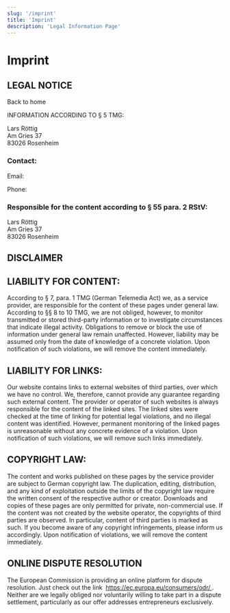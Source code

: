 ```yaml
---
slug: '/imprint'
title: 'Imprint'
description: 'Legal Information Page'
---
```



# Imprint

<p></p>

<h2>LEGAL NOTICE</h2>

<p>
  <Link to={'/'}> Back to home </Link>
</p>
<p>INFORMATION ACCORDING TO § 5 TMG:</p>
<p>
  Lars Röttig&nbsp;
  <br />
  Am Gries 37&nbsp;
  <br />
  83026 Rosenheim&nbsp;
  <br />
</p>

<h3>Contact:</h3>
<p>
  Email: <Mailto email="imprint@larsroettig.de" />
  &nbsp;
</p>
<p>
  Phone: <Mailto tel="+49 8031 3507726" />
  &nbsp;
</p>
<p> </p>

<h3>Responsible for the content according to § 55 para. 2 RStV:</h3>
<p>
  Lars Röttig&nbsp;
  <br />
  Am Gries 37&nbsp;
  <br />
  83026 Rosenheim
</p>

## DISCLAIMER

## LIABILITY FOR CONTENT:


<p>
  According to § 7, para. 1 TMG (German Telemedia Act) we, as a service
  provider, are responsible for the content of these pages under general law.
  According to §§ 8 to 10 TMG, we are not obliged, however, to monitor
  transmitted or stored third-party information or to investigate circumstances
  that indicate illegal activity. Obligations to remove or block the use of
  information under general law remain unaffected. However, liability may be
  assumed only from the date of knowledge of a concrete violation. Upon
  notification of such violations, we will remove the content immediately.
</p>
<h2>LIABILITY FOR LINKS:</h2>
<p>
  Our website contains links to external websites of third parties, over which
  we have no control. We, therefore, cannot provide any guarantee regarding such
  external content. The provider or operator of such websites is always
  responsible for the content of the linked sites. The linked sites were checked
  at the time of linking for potential legal violations, and no illegal content
  was identified. However, permanent monitoring of the linked pages is
  unreasonable without any concrete evidence of a violation. Upon notification
  of such violations, we will remove such links immediately.
</p>


<h2>COPYRIGHT LAW:</h2>
<p>
  The content and works published on these pages by the service provider are
  subject to German copyright law. The duplication, editing, distribution, and
  any kind of exploitation outside the limits of the copyright law require the
  written consent of the respective author or creator. Downloads and copies of
  these pages are only permitted for private, non-commercial use. If the content
  was not created by the website operator, the copyrights of third parties are
  observed. In particular, content of third parties is marked as such. If you
  become aware of any copyright infringements, please inform us accordingly.
  Upon notification of violations, we will remove the content immediately.
</p>
<h2>ONLINE DISPUTE RESOLUTION</h2>
<p>
  The European Commission is providing an online platform for dispute
  resolution. Just check out the link&nbsp;
  <a
    href="https://ec.europa.eu/consumers/odr/"
    target="_blank"
    rel="nofollow noopener noreferrer"
    className="external-link no-image"
  >
    https://ec.europa.eu/consumers/odr/
  </a>. Neither are we legally obliged nor voluntarily willing to take part in a
  dispute settlement, particularly as our offer addresses entrepreneurs
  exclusively.
</p>
